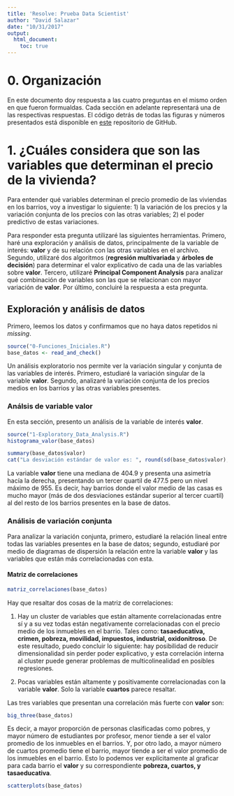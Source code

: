 ```yaml
---
title: 'Resolve: Prueba Data Scientist'
author: "David Salazar"
date: "10/31/2017"
output: 
  html_document:
    toc: true
---
```


# 0. Organización

En este documento doy respuesta a las cuatro preguntas en el mismo orden en que fueron
formualdas. Cada sección en adelante representará una de las respectivas respuestas. El código detrás de todas las figuras y números presentados está disponible en [este](https://github.com/davidsalazarv95/Resolve_test) repositorio de GitHub. 

# 1. ¿Cuáles considera que son las variables que determinan el precio de la vivienda?

Para entender qué variables determinan el precio promedio de las viviendas en los barrios, voy a investigar lo siguiente: 1) la variación de los precios y la variación conjunta de los precios con las otras variables; 2) el poder predictivo de estas variaciones. 

Para responder esta pregunta utilizaré las siguientes herramientas. Primero, haré una exploración y
análisis de datos, principalmente de la variable de interés: **valor** y de su relación con las otras variables en el archivo. Segundo, utilizaré dos algoritmos (**regresión multivariada** y **árboles de decisión**) para determinar el valor explicativo de cada una de las variables sobre **valor**. Tercero, utilizaré **Principal Component Analysis** para analizar qué combinación de variables son las que se relacionan con mayor variación de **valor**. Por último, concluiré la respuesta a esta pregunta. 

## Exploración y análisis de datos

Primero, leemos los datos y confirmamos que no haya datos repetidos ni *missing*. 

```r
source("0-Funciones_Iniciales.R")
base_datos <- read_and_check()
```

Un análisis exploratorio nos permite ver la variación singular y conjunta de las variables de interés. Primero, estudiaré la variación singular de la variable **valor**. Segundo, analizaré la variación conjunta de los precios medios en los barrios y las otras variables presentes. 

### Análsis de variable valor

En esta sección, presento un análisis de la variable de interés **valor**. 

```r
source("1-Exploratory_Data_Analysis.R")
histograma_valor(base_datos)
```

```r
summary(base_datos$valor)
cat("La desviación estándar de valor es: ", round(sd(base_datos$valor), 1))
```


La variable **valor** tiene una mediana de $404.9$ y presenta una asimetría hacía la derecha, presentando un tercer quartil de $477.5$ pero un nivel máximo de $955$. Es decir, hay barrios donde el valor medio de las casas es mucho mayor (más de dos desviaciones estándar superior al tercer cuartil) al del resto de los barrios presentes en la base de datos. 

### Análisis de variación conjunta 

Para analizar la variación conjunta, primero, estudiaré la relación lineal entre todas las variables presentes en la base de datos; segundo, estudiaré por medio de diagramas de dispersión la relación entre la variable **valor** y las variables que están más correlacionadas con esta. 

#### Matriz de correlaciones

```r
matriz_correlaciones(base_datos)
```

Hay que resaltar dos cosas de la matriz de correlaciones: 

1. Hay un cluster de variables que están altamente correlacionadas entre sí y a su vez todas están negativamente correlacionadas con el precio medio de los inmuebles en el barrio. Tales como: **tasaeducativa, crimen, pobreza, movilidad, impuestos, industrial, oxidonitroso**. De este resultado, puedo concluir lo siguiente: hay posibilidad de reducir dimensionalidad sin perder poder explicativo, y esta correlación interna al cluster puede generar problemas de multicolinealidad en posibles regresiones. 

2. Pocas variables están altamente y positivamente correlacionadas con la variable **valor**. Solo la variable **cuartos** parece resaltar. 

Las tres variables que presentan una correlación más fuerte con **valor** son:

```r
big_three(base_datos)
```

Es decir, a mayor proporción de personas clasificadas como pobres, y mayor número de estudiantes por profesor, menor tiende a ser el valor promedio de los inmuebles en el barrios. Y, por otro lado, a mayor número de cuartos promedio tiene el barrio, mayor tiende a ser el valor promedio de los inmuebles en el barrio. Esto lo podemos ver explícitamente al graficar para cada barrio el **valor** y su correspondiente **pobreza, cuartos, y tasaeducativa**.

```r
scatterplots(base_datos)
```



